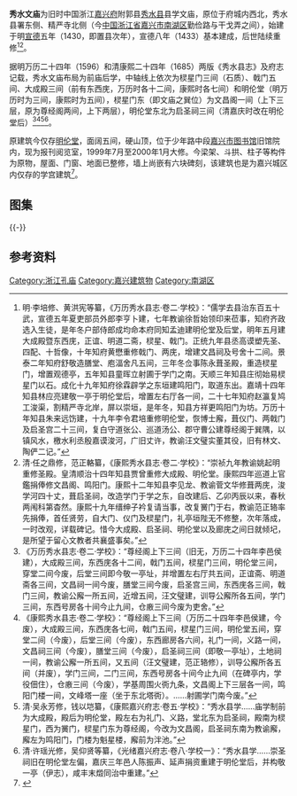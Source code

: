 {{文物保护单位
| 级别 = 市县级
| 省名 = 浙江省
| 市/县名 = 嘉兴市
| 图片 = 
| 名称 = 明伦堂
| 编号 = 3-2
| 分类 = 古建筑
| 时代 = 清
| 所在 = 市区少年路72号
| 登录 = 2000年5月
}}

'''秀水文庙'''为旧时中国浙江[[嘉兴府|嘉兴府]]附郭县[[秀水县|秀水县]]县学文庙，原位于府城内西北，秀水县署东侧、精严寺北侧（今[[中国|中国]][[浙江省|浙江省]][[嘉兴市|嘉兴市]][[南湖区|南湖区]]勤俭路与干戈弄之间），始建于明[[宣德|宣德]]五年（1430，即置县次年），宣德八年（1433）基本建成，后世陆续重修<ref>明·李培修、黄洪宪等纂，《万历秀水县志·卷二·学校》：“儒学去县治东百五十武，宣德五年夏吏部员外郎李亨卜建，七年教谕徐哲始领印来莅事，知府齐政选入生徒，是年冬户部侍郎成均命本府同知孟迪建明伦堂及后堂，明年五月建大成殿暨东西庑，正谊、明道二斋，棂星、戟门。正统九年县丞高谟塑先圣、四配、十哲像，十年知府黄懋重修戟门、两庑，增建文昌祠及号舍十二间。景泰二年知府舒敬造膳堂、庖湢舍凡五间，三年冬佥事陈永葺圣殿，重造棂星门，增置观德亭，五年知县童晖立射圃于学门之南。天顺三年知县庄彻始易棂星门以石。成化十九年知府徐霖辟学之东垣建鸣阳门，取道东出。嘉靖十四年知县林应亮建敬一亭于明伦堂后，增置左右厅各一间，二十七年知府赵瀛复鸠工浚渠，割精严寺北岸，屏以崇垣，是年冬，知县方祥更鸣阳门为坊。万历十年知县朱来远饬建，十九年李令君培重修明伦堂，恢博士廨，葺仪门、两戟门及启圣宫二十三间，复白守道张公、巡道汤公、郡守曹公建尊经阁于巽隅，以镇风水，檄水利丞殷嘉谟浚河，广旧丈许，教谕汪文璧实董其役，旧有林文、陶俨二记。”</ref><ref>清·任之鼎修，范正輅纂，《康熙秀水县志·卷二·学校》：“崇祯九年教谕姚起明重修圣殿。皇清顺治十四年知县贾曾重修大成殿、明伦堂。康熙四年巡道上官鑑捐俸修文昌阁、鸣阳门。康熙十二年知县李见龙、教谕菅文华修葺两庑，浚学河四十丈，葺启圣祠，改造学门于学之东，自改建后、乙卯丙辰以来，春秋两闱科第杳然。康熙十九年缙绅子衿复请当事，改复黉门于右，教谕范正辂率先捐俸，首任贤劳，自大门、仪门及棂星门，礼亭垣陛无不修整，次年落成，一时改观，详载碑记。惜今大成殿、启圣祠、明伦堂以及廊庑之间日就倾圮，是所望于留心文教者共襄盛事矣。”</ref>。

据明万历二十四年（1596）和清康熙二十四年（1685）两版《秀水县志》及府志记载，秀水文庙布局为前庙后学，中轴线上依次为棂星门三间（石质）、戟门五间、大成殿三间（前有东西庑，万历时各十二间，康熙时各七间）和明伦堂（明万历时为三间，康熙时为五间），棂星门东（即文庙之巽位）为文昌阁一间（上下三层，原为尊经阁两间，上下两层），明伦堂东北为启圣祠三间（清嘉庆时改在明伦堂后）<ref>《万历秀水县志·卷二·学校》：“尊经阁上下三间（旧无，万历二十四年李邑侯建），大成殿三间，东西庑各十二间，戟门五间，棂星门三间，明伦堂三间，穿堂二间今废，后堂三间即今敬一亭址，并增置左右厅共五间，正谊斋、明道斋各三间，文昌祠一间今废，膳堂三间今废，启圣宫三间，东西庑各三间，戟门三间，教谕公廨一所五间，近增五间，汪文璧建，训导公廨所各五间，学门三间，东西号房各十间今止九间，仓廒三间今废为吏舍。”</ref><ref>《康熙秀水县志·卷二·学校》：“尊经阁上下三间（万历二十四年李邑侯建，今废），大成殿三间，东西庑各七间，戟门五间，棂星门三间，明伦堂五间，穿堂二间（今废），后堂三间（今废），东西廊房各六间，礼门一间，义路一间，文昌祠三间（今废），膳堂三间（今废），启圣祠三间（即敬一亭址），土地祠一间，教谕公廨一所五间，又五间（汪文璧建，范正辂修），训导公廨所各五间（并废），学门三间，二门三间，东西号房各十间今止九间（在碑亭内，学役佃住），仓廒三间（今废），学基周围火衖九条，文昌阁上下三层各一间，鸣阳门楼一间，文峰塔一座（坐于东北塔衖）。……射圃学门南今废。”</ref><ref>清·吴永芳修，钱以垲纂，《康熙嘉兴府志·卷五·学校》：“秀水县学……庙学制前为大成殿，殿后为明伦堂，殿左右为礼门、义路，堂北东为启圣祠，殿南为棂星门，西为黉门，棂星门东为尊经阁，今改为文昌阁，启圣祠东南为教谕廨，廨左为鸣阳门，门楼为魁星楼，廨前为泮池。”</ref><ref>清·许瑶光修，吴仰贤等纂，《光绪嘉兴府志·卷八·学校一》：“秀水县学……崇圣祠旧在明伦堂左偏，嘉庆三年邑人陈振声、延声捐资重建于明伦堂后，并构敬一亭（伊志），咸丰末燬同治中重建。”</ref>。

原建筑今仅存[[明伦堂|明伦堂]]，面阔五间，硬山顶，位于少年路中段[[嘉兴市图书馆|嘉兴市图书馆]]旧馆院内，现为报刊阅览室，1999年7月至2000年1月大修。今梁架、斗拱、柱子等构件为原物，屋面、门窗、地面已整修，墙上尚嵌有六块碑刻，该建筑也是为嘉兴城区内仅存的学宫建筑<ref>{{cite web|url=http://www.jxlib.com/jgwmg/lbzl07.html|title=《秀水县学明伦堂》|accessdate=2013-11-23|work=|publisher=嘉兴市图书馆|deadurl=yes|archiveurl=https://web.archive.org/web/20131202232014/http://www.jxlib.com/jgwmg/lbzl07.html|archivedate=2013-12-02}}</ref>。

== 图集 ==
{{multiple image
| align  = left
| width = 240
| image1 = Xiushui Confucian Temple 10 2017-04.jpg 
| caption1 = 南面远景
| image2 = Xiushui Confucian Temple 12 2017-04.jpg
| caption2 = 南面近景
| image3 = Xiushui Confucian Temple 15 2017-04.jpg 
| caption3 = 南面近景
| image4 = Xiushui Confucian Temple 13 2017-04.jpg
| caption4 = 瓦面细节
}}
{{-}}
==参考资料==
{{reflist|2}}
{{DEFAULTSORT:X秀}}
{{Commons category|Xiushui Confucian Temple}}

{{浙江省境内的孔庙}}
[[Category:浙江孔庙|Category:浙江孔庙]]
[[Category:嘉兴建筑物|Category:嘉兴建筑物]]
[[Category:南湖区|Category:南湖区]]